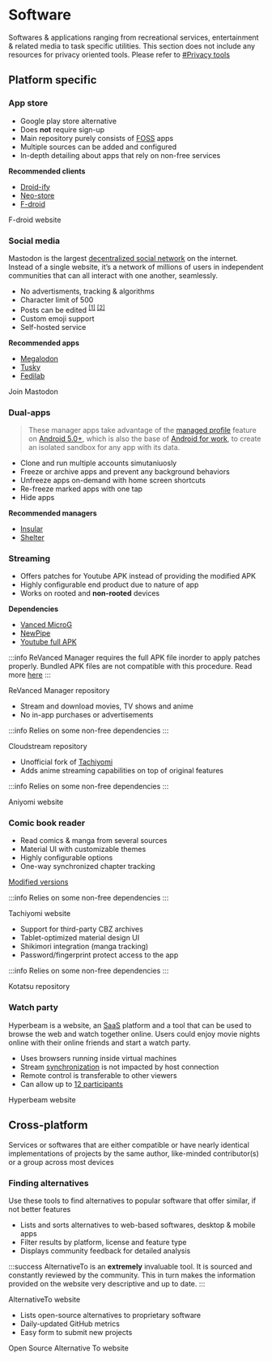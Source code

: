# Software

Softwares & applications ranging from recreational services, entertainment & related media to task specific utilities. This section does not include any resources for privacy oriented tools. Please refer to [#Privacy tools](/docs/guides/privacy-tools)

## Platform specific

<tab>

<tabitem value="Android">

### <FontAwesomeIcon icon="fa-solid fa-cart-arrow-down" /> App store

<expand title="F-droid">

- Google play store alternative
- Does **not** require sign-up
- Main repository purely consists of [FOSS](https://en.wikipedia.org/wiki/Free_and_open-source_software) apps
- Multiple sources can be added and configured
- In-depth detailing about apps that rely on non-free services

**Recommended clients**

- [Droid-ify](https://github.com/Iamlooker/Droid-ify)
- [Neo-store](https://github.com/NeoApplications/Neo-Store)
- [F-droid](https://f-droid.org/)

<more link="https://f-droid.org/">F-droid website</more>

</expand>

### <FontAwesomeIcon icon="fa-solid fa-camera-retro" /> Social media

<expand title="Mastodon">

Mastodon is the largest [decentralized social network](https://valasys.com/what-is-decentralized-social-media/) on the internet. Instead of a single website, it’s a network of millions of users in independent communities that can all interact with one another, seamlessly.

- No advertisments, tracking & algorithms
- Character limit of 500
- Posts can be edited <sup>[[1]](https://fedinews.com/2022/03/mastodon-3-5-will-be-letting-you-edit-posts/) [[2]](https://blog.joinmastodon.org/2022/03/mastodon-3.5/) </sup>
- Custom emoji support
- Self-hosted service

**Recommended apps**

- [Megalodon](https://github.com/sk22/megalodon)
- [Tusky](https://tusky.app/)
- [Fedilab](https://fedilab.app/)

<more link="https://joinmastodon.org/">Join Mastodon</more>

</expand>

### <FontAwesomeIcon icon="fa-regular fa-clone" /> Dual-apps

<expand title="Managers">

> These manager apps take advantage of the [managed profile](https://developer.android.com/work/managed-profiles) feature on [Android 5.0+](https://www.android.com/versions/lollipop-5-0/), which is also the base of [Android for work](https://developer.android.com/work/), to create an isolated sandbox for any app with its data.

- Clone and run multiple accounts simutaniuosly
- Freeze or archive apps and prevent any background behaviors
- Unfreeze apps on-demand with home screen shortcuts
- Re-freeze marked apps with one tap
- Hide apps

**Recommended managers**

- [Insular](https://secure-system.gitlab.io/Insular/)
- [Shelter](https://gitea.angry.im/PeterCxy/Shelter)

</expand>

### <FontAwesomeIcon icon="fa-solid fa-play" /> Streaming

<expand title="ReVanced Manager">

- Offers patches for Youtube APK instead of providing the modified APK
- Highly configurable end product due to nature of app
- Works on rooted and **non-rooted** devices

**Dependencies**

- [Vanced MicroG](https://github.com/TeamVanced/VancedMicroG/releases)
- [NewPipe](https://newpipe.net/)
- [Youtube full APK](https://www.apkmirror.com/apk/google-inc/youtube/)

:::info
ReVanced Manager requires the full APK file inorder to apply patches properly. Bundled APK files are not compatible with this procedure. Read more [here](https://stackoverflow.com/a/53396721/15084158)
:::

<more link="https://github.com/revanced/revanced-manager">
  ReVanced Manager repository
</more>

</expand>

<expand title="Cloudstream">

- Stream and download movies, TV shows and anime
- No in-app purchases or advertisements

:::info
Relies on some non-free dependencies
:::

<more link="https://github.com/recloudstream/cloudstream">
  Cloudstream repository
</more>

</expand>

<expand title="Aniyomi">

- Unofficial fork of [Tachiyomi](https://tachiyomi.org/)
- Adds anime streaming capabilities on top of original features

:::info
Relies on some non-free dependencies
:::

<more link="https://aniyomi.jmir.xyz/">Aniyomi website</more>

</expand>

### <FontAwesomeIcon icon="fa-solid fa-book-open" /> Comic book reader

<expand title="Tachiyomi">

- Read comics & manga from several sources
- Material UI with customizable themes
- Highly configurable options
- One-way synchronized chapter tracking

[Modified versions](https://gitpop2.vercel.app/tachiyomiorg/tachiyomi)

:::info
Relies on some non-free dependencies
:::

<more link="https://tachiyomi.org/">Tachiyomi website</more>

</expand>

<expand title="Kotatsu">

- Support for third-party CBZ archives
- Tablet-optimized material design UI
- Shikimori integration (manga tracking)
- Password/fingerprint protect access to the app

:::info
Relies on some non-free dependencies
:::

<more link="https://kotatsuapp.github.io/">Kotatsu repository</more>

</expand>

</tabitem>

<tabitem value="Desktop" >

### <FontAwesomeIcon icon="fa-solid fa-tv" /> Watch party

<expand title="Hyperbeam">

Hyperbeam is a website, an [SaaS](https://azure.microsoft.com/en-us/resources/cloud-computing-dictionary/what-is-saas/) platform and a tool that can be used to browse the web and watch together online. Users could enjoy movie nights online with their online friends and start a watch party.

- Uses browsers running inside virtual machines
- Stream [synchronization](https://blog.tutturu.tv/what-makes-virtual-browsers-great-for-watch-parties/) is not impacted by host connection
- Remote control is transferable to other viewers
- Can allow up to [12 participants](https://www.reddit.com/r/HyperBeam/comments/tq0k8h/maximum_people_in_a_room/)

<more link="https://watch.hyperbeam.com/">Hyperbeam website</more>

</expand>

</tabitem>
</tab>

## Cross-platform

Services or softwares that are either compatible or have nearly identical implementations of projects by the same author, like-minded contributor(s) or a group across most devices

### <FontAwesomeIcon icon="fa-solid fa-magnifying-glass-arrow-right" /> Finding alternatives

Use these tools to find alternatives to popular software that offer similar, if not better features

<expand title="AlternativeTo">

- Lists and sorts alternatives to web-based softwares, desktop & mobile apps
- Filter results by platform, license and feature type
- Displays community feedback for detailed analysis

:::success
AlternativeTo is an **extremely** invaluable tool. It is sourced and constantly reviewed by the community. This in turn makes the information provided on the website very descriptive and up to date.
:::

<more link="https://alternativeto.net/">AlternativeTo website</more>

</expand>

<expand title="Open Source Alternative To">

- Lists open-source alternatives to proprietary software
- Daily-updated GitHub metrics
- Easy form to submit new projects

<more link="https://www.opensourcealternative.to/">
  Open Source Alternative To website
</more>

</expand>
